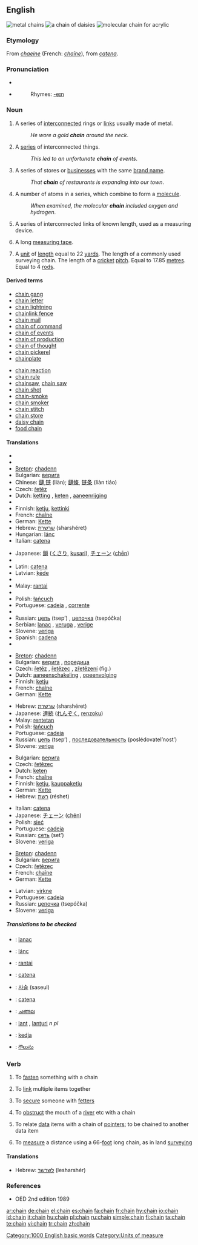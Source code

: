 {{wikipedia}}
==English==
[[Image:Chain.agr.jpg|thumb|right|metal chains]]
[[Image:Daisy_chain.JPG|thumb|right|a chain of daisies]]
[[Image:PMMA-chain.png|thumb|right|molecular chain for acrylic]]

===Etymology===
From {{OF.}} ''[[chaeine]]'' (French: ''[[chaîne]]''), from {{L.}} ''[[catena]]''.

===Pronunciation===
* {{IPA|/'ʧe:jn/}}
* {{audio|en-us-chain.ogg|Audio (US)}}
*: Rhymes: [[Rhymes:English:-eɪn|-eɪn]]

===Noun===
{{en-noun}}

# A series of [[interconnected]] rings or [[link]]s usually made of metal.
#: ''He wore a gold '''chain''' around the neck''.
# A [[series]] of interconnected things.
#: ''This led to an unfortunate '''chain''' of events''.
# A series of stores or [[business]]es with the same [[brand name]].
#: ''That '''chain''' of restaurants is expanding into our town''.
# A number of atoms in a series, which combine to form a [[molecule]].
#: ''When examined, the molecular '''chain''' included oxygen and hydrogen''.
# {{surveying}} A series of interconnected links of known length, used as a measuring device.
# {{surveying}} A long [[measuring tape]].
# A [[unit]] of [[length]] equal to 22 [[yard]]s. The length of a commonly used surveying chain. The length of a [[cricket]] [[pitch]]. Equal to 17.85 [[metre]]s. Equal to 4 [[rod]]s.

====Derived terms====
{{top2}}
* [[chain gang]]
* [[chain letter]]
* [[chain lightning]]
* [[chainlink fence]]
* [[chain mail]]
* [[chain of command]]
* [[chain of events]]
* [[chain of production]]
* [[chain of thought]]
* [[chain pickerel]]
* [[chainplate]]
{{mid2}}
* [[chain reaction]]
* [[chain rule]]
* [[chainsaw]], [[chain saw]]
* [[chain shot]]
* [[chain-smoke]]
* [[chain smoker]]
* [[chain stitch]]
* [[chain store]]
* [[daisy chain]]
* [[food chain]]
{{bottom}}

====Translations====
{{trans-top|A series of interconnected rings or links}}
* {{trreq|Albanian}}
* {{trreq|Arabic}}
* [[Breton]]: [[chadenn]] {{f}}
* Bulgarian: [[верига]] {{f}}
* Chinese: [[鏈]],[[链]] (liàn); [[鏈條]], [[链条]] (liàn tiáo)
* Czech: [[řetěz]] {{m}}
* Dutch: [[ketting]] {{f}}, [[keten]] {{f}}, [[aaneenrijging]] {{f}}
* {{trreq|Esperanto}}
* Finnish: [[ketju]], [[kettinki]]
* French: [[chaîne]] {{f}}
* German: [[Kette]] {{f}}
* Hebrew: [[שרשרת]] (sharshéret) {{f}}
* Hungarian: [[lánc]]
* Italian: [[catena#Italian|catena]] {{f}}
{{trans-mid}}
* Japanese: [[鎖]] ([[くさり]], [[kusari]]), [[チェーン]] ([[chēn]])
* {{trreq|Korean}}
* Latin: [[catena]] {{f}}
* Latvian: [[ķēde]] {{f}}
* {{trreq|Lithuanian}}
* Malay: [[rantai]]
* {{trreq|Mongolian}}
* Polish: [[łańcuch]] {{m}}
* Portuguese: [[cadeia]] {{f}}, [[corrente]] {{f}}
* {{trreq|Romanian}}
* Russian: [[цепь]] (tsep’) {{f}}, [[цепочка]] (tsepóčka) {{f}}
* Serbian: [[lanac]] {{m}}, [[veruga]] {{f}}, [[verige]] {{f|pl}}
* Slovene: [[veriga]] {{f}}
* Spanish: [[cadena]] {{f}}
* {{trreq|Turkish}}
{{trans-bottom}}

{{trans-top|A series of interconnected things}}
* [[Breton]]: [[chadenn]] {{f}}
* Bulgarian: [[верига]] {{f}}, [[поредица]] {{f}}
* Czech: [[řetěz]] {{m}}, [[řetězec]] {{m}}, [[zřetězení]] {{n}} (fig.)
* Dutch: [[aaneenschakeling]] {{f}}, [[opeenvolging]] {{f}}
* Finnish: [[ketju]]
* French: [[chaîne]] {{f}}
* German: [[Kette]] {{f}}
{{trans-mid}}
* Hebrew: [[שרשרת]] (sharshéret) {{f}}
* Japanese: [[連続]] ([[れんぞく]], [[renzoku]])
* Malay: [[rentetan]]
* Polish: [[łańcuch]] {{m}}
* Portuguese: [[cadeia]] {{f}}
* Russian: [[цепь]] (tsep’) {{f}}, [[последовательность]] (poslédovatel’nost’) {{f}}
* Slovene: [[veriga]] {{f}}
{{trans-bottom}}

{{trans-top|A series of stores or businesses with the same brand name}}
* Bulgarian: [[верига]] {{f}}
* Czech: [[řetězec]] {{m}}
* Dutch: [[keten]] {{f}}
* French: [[chaîne]] {{f}}
* Finnish: [[ketju]], [[kauppaketju]]
* German: [[Kette]] {{f}}
* Hebrew: [[רשת]] (réshet) {{f}}
{{trans-mid}}
* Italian: [[catena#Italian|catena]] {{f}}
* Japanese: [[チェーン]] ([[chēn]])
* Polish: [[sieć]] {{f}}
* Portuguese: [[cadeia]] {{f}}
* Russian: [[сеть]] (set’) {{f}}
* Slovene: [[veriga]] {{f}}
{{trans-bottom}}

{{trans-top|A number of atoms in a series, which combine to form a molecule}}
* [[Breton]]: [[chadenn]] {{f}}
* Bulgarian: [[верига]] {{f}}
* Czech: [[řetězec]] {{m}}
* French: [[chaîne]] {{f}}
* German: [[Kette]] {{f}}
{{trans-mid}}
* Latvian: [[virkne]] {{f}}
* Portuguese: [[cadeia]] {{f}}
* Russian: [[цепочка]] (tsepóčka) {{f}}
* Slovene: [[veriga]] {{f}}
{{trans-bottom}}

=====Translations to be checked=====
{{checktrans}}
{{top}}
* {{ttbc|Croatian}}: [[lanac]] {{m}}
* {{ttbc|Hungarian}}: [[lánc]]
* {{ttbc|Indonesian}}: [[rantai]]
* {{ttbc|Interlingua}}: [[catena]]
* {{ttbc|Korean}}: [[사슬]] (saseul)
{{mid}}
* {{ttbc|Latin}}: [[catena#Latin|catena]] {{f}}
* {{ttbc|Malayalam}}: [[ചങ്ങല]]
* {{ttbc|Romanian}}: [[lanţ]] {{n}}, [[lanţuri]] ''n pl''
* {{ttbc|Swedish}}: [[kedja]] {{c}}
* {{ttbc|Telugu}}: [[గొలుసు]]
{{bottom}}

===Verb===
{{en-verb}}

# {{transitive}} To [[fasten]] something with a chain
# {{intransitive}} To [[link]] multiple items together
# {{transitive}} To [[secure]] someone with [[fetter]]s
# {{transitive}} To [[obstruct]] the mouth of a [[river]] etc with a chain
# {{computing}} To relate [[data]] items with a chain of [[pointer]]s; to be chained to another data item
# {{transitive}} To [[measure]] a distance using a 66-[[foot]] long chain, as in land [[surveying]]

====Translations====
{{trans-top|To link together}}
* Hebrew: [[לשרשר]] (lesharshér)
{{trans-mid}}
{{trans-bottom}}

===References===
{{R:Century 1911}}
{{R:Webster 1913}}
* OED 2nd edition 1989

[[Category:1000 English basic words]]
[[Category:Units of measure]]

[[ar:chain]]
[[de:chain]]
[[el:chain]]
[[es:chain]]
[[fa:chain]]
[[fr:chain]]
[[hy:chain]]
[[io:chain]]
[[id:chain]]
[[it:chain]]
[[hu:chain]]
[[pl:chain]]
[[ru:chain]]
[[simple:chain]]
[[fi:chain]]
[[ta:chain]]
[[te:chain]]
[[vi:chain]]
[[tr:chain]]
[[zh:chain]]